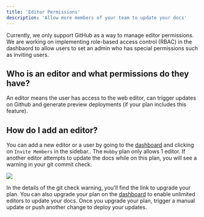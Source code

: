 ```yaml
---
title: 'Editor Permissions'
description: 'Allow more members of your team to update your docs'
---
```

<Note>
Currently, we only support GitHub as a way to manage editor permissions. We are working on implementing role-based access control (RBAC) in the dashbaord to allow users to set an admin who has special permissions such as inviting users.
</Note>


## Who is an editor and what permissions do they have?
An editor means the user has access to the web editor, can trigger updates on Github and generate preview deployments (if your plan includes this feature).

## How do I add an editor?
You can add a new editor or a user by going to the [dashboard](https://dashboard.mintlify.com) and clicking on `Invite Members` in the sidebar..
<Warning>
The `Hobby` plan only allows 1 editor. If another editor attempts to update the docs while on this plan, you will see a warning in your git commit check.

<Frame>
  <img className="rounded-md" src="/images/editor-gate.png" />
</Frame>

In the details of the git check warning, you'll find the link to upgrade your plan. You can also upgrade your plan on the [dashboard](https://dashboard.mintlify.com) to enable unlimited editors to update your docs. Once you upgrade your plan, trigger a manual update or push another change to deploy your updates.

</Warning>


